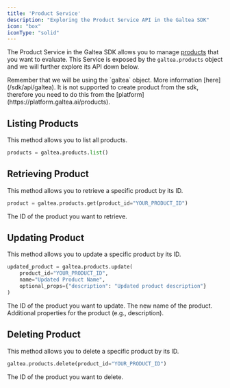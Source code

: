 ```yaml
---
title: 'Product Service'
description: "Exploring the Product Service API in the Galtea SDK"
icon: "box"
iconType: "solid"
---
```


The Product Service in the Galtea SDK allows you to manage [products](/concepts/product) that you want to evaluate.
This Service is exposed by the `galtea.products` object and we will further explore its API down below.

<Info>
  Remember that we will be using the `galtea` object. More information [here](/sdk/api/galtea).
</Info>

<Note>
  It is not supported to create product from the sdk, therefore you need to do this from the [platform](https://platform.galtea.ai/products).
</Note>

## Listing Products

This method allows you to list all products.

```python
products = galtea.products.list()
```

## Retrieving Product

This method allows you to retrieve a specific product by its ID.

```python
product = galtea.products.get(product_id="YOUR_PRODUCT_ID")
```

<ResponseField name="product_id" type="string" required>
  The ID of the product you want to retrieve.
</ResponseField>

## Updating Product

This method allows you to update a specific product by its ID.

```python
updated_product = galtea.products.update(
    product_id="YOUR_PRODUCT_ID",
    name="Updated Product Name",
    optional_props={"description": "Updated product description"}
)
```

<ResponseField name="product_id" type="string" required>
  The ID of the product you want to update.
</ResponseField>

<ResponseField name="name" type="string">
  The new name of the product.
</ResponseField>

<ResponseField name="optional_props" type="object">
  Additional properties for the product (e.g., description).
</ResponseField>

## Deleting Product

This method allows you to delete a specific product by its ID.

```python
galtea.products.delete(product_id="YOUR_PRODUCT_ID")
```

<ResponseField name="product_id" type="string" required>
  The ID of the product you want to delete.
</ResponseField>
